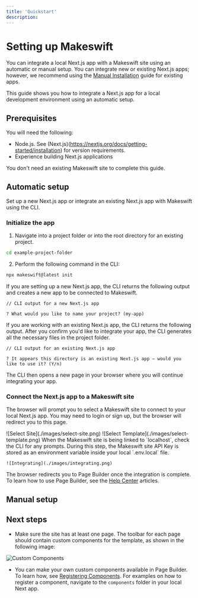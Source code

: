 ```yaml
---
title: 'Quickstart'
description: 
---
```


# Setting up Makeswift 

You can integrate a local Next.js app with a Makeswift site using an automatic or manual setup. You can integrate new or existing Next.js apps; however, we recommend using the [Manual Installation](/guide/manual-installation) guide for existing apps. 

This guide shows you how to integrate a Next.js app for a local development environment using an automatic setup. 

## Prerequisites

You will need the following:
- Node.js. See (Next.js)(https://nextjs.org/docs/getting-started/installation) for version requirements.
- Experience building Next.js applications

You don't need an existing Makeswift site to complete this guide. 

## Automatic setup

Set up a new Next.js app or integrate an existing Next.js app with Makeswift using the CLI.

### Initialize the app

1. Navigate into a project folder or into the root directory for an existing project.

```bash
cd example-project-folder
```

2. Perform the following command in the CLI: 

```bash
npx makeswift@latest init
```

If you are setting up a new Next.js app, the CLI returns the following output and creates a new app to be connected to Makeswift.

``` 
// CLI output for a new Next.js app

? What would you like to name your project? (my-app)
```

If you are working with an existing Next.js app, the CLI returns the following output. After you confirm you'd like to integrate your app, the CLI generates all the necessary files in the project folder. 

```
// CLI output for an existing Next.js app

? It appears this directory is an existing Next.js app — would you like to use it? (Y/n)
```

The CLI then opens a new page in your browser where you will continue integrating your app.

### Connect the Next.js app to a Makeswift site

The browser will prompt you to select a Makeswift site to connect to your local Next.js app. You may need to login or sign up, but the browser will redirect you to this page.

<Steps>
  <Step title="Select an existing site or create a new one">
    ![Select Site](./images/select-site.png)
  </Step>
  <Step title="Pick a template (optional)">
    ![Select Template](./images/select-template.png)
  </Step>
  <Step title="Check the CLI for prompts">
    When the Makeswift site is being linked to `localhost`, check the CLI for any prompts. During this step, the Makeswift site API Key is stored as an environment variable inside your local `.env.local` file.

    ![Integrating](./images/integrating.png)
  </Step>
</Steps>

The browser redirects you to Page Builder once the integration is complete. To learn how to use Page Builder, see the [Help Center](https://help.makeswift.com/) articles.

## Manual setup

## Next steps

- Make sure the site has at least one page. The toolbar for each page should contain custom components for the template, as shown in the following image:

![Custom Components](./images/custom-components.png)

- You can make your own custom components available in Page Builder. To learn how, see [Registering Components](/guides/registering-components). For examples on how to register a component, navigate to the `components` folder in your local Next app.  
